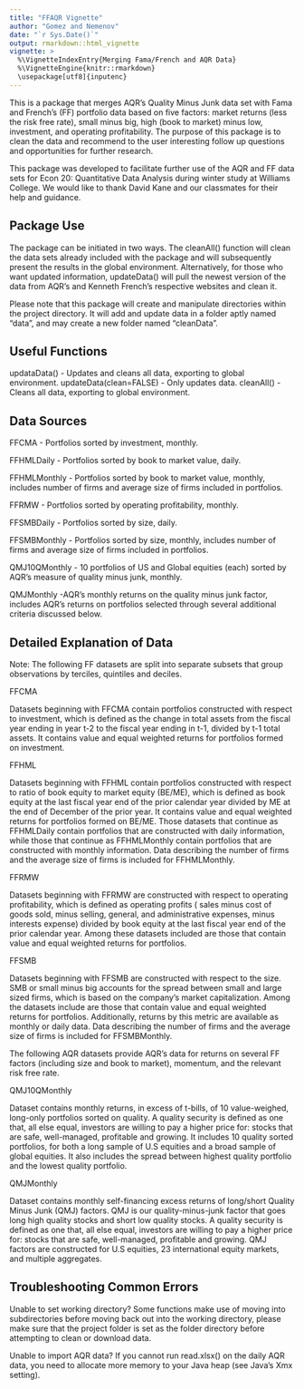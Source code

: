 ```yaml
---
title: "FFAQR Vignette"
author: "Gomez and Nemenov"
date: "`r Sys.Date()`"
output: rmarkdown::html_vignette
vignette: >
  %\VignetteIndexEntry{Merging Fama/French and AQR Data}
  %\VignetteEngine{knitr::rmarkdown}
  \usepackage[utf8]{inputenc}
---
```


This is a package that merges AQR's Quality Minus Junk data set with Fama and French's (FF) portfolio data based on five factors: market returns (less the risk free rate), small minus big, high (book to market) minus low, investment, and operating profitability. The purpose of this package is to clean the data and recommend to the user interesting follow up questions and opportunities for further research.

This package was developed to facilitate further use of the AQR and FF data sets for Econ 20: Quantitative Data Analysis during winter study at Williams College. We would like to thank David Kane and our classmates for their help and guidance.

## Package Use

The package can be initiated in two ways. The cleanAll() function will clean the data sets already included with the package and will subsequently present the results in the global environment. Alternatively, for those who want updated information, updateData() will pull the newest version of the data from AQR's and Kenneth French's respective websites and clean it.

Please note that this package will create and manipulate directories within the project directory. It will add and update data in a folder aptly named "data", and may create a new folder named "cleanData".

## Useful Functions

updataData() - Updates and cleans all data, exporting to global environment.
updateData(clean=FALSE) - Only updates data.
cleanAll() - Cleans all data, exporting to global environment.

## Data Sources

FFCMA - Portfolios sorted by investment, monthly.

FFHMLDaily - Portfolios sorted by book to market value, daily.

FFHMLMonthly - Portfolios sorted by book to market value, monthly, includes number of firms and average size of firms included in portfolios.

FFRMW - Portfolios sorted by operating profitability, monthly.

FFSMBDaily - Portfolios sorted by size, daily.

FFSMBMonthly - Portfolios sorted by size, monthly, includes number of firms and average size of firms included in portfolios.

QMJ10QMonthly - 10 portfolios of US and Global equities (each) sorted by AQR's measure of quality minus junk, monthly.

QMJMonthly -AQR's monthly returns on the quality minus junk factor, includes AQR's returns on portfolios selected through several additional criteria discussed below.

## Detailed Explanation of Data

Note: The following FF datasets are split into separate subsets that group observations by terciles, quintiles and deciles.

FFCMA

Datasets beginning with FFCMA contain portfolios constructed with respect to investment, which is defined as the change in total assets from the fiscal year ending in year t-2 to the fiscal year ending in t-1, divided by t-1 total assets. It contains value and equal weighted returns for portfolios formed on investment. 

FFHML 

Datasets beginning with FFHML contain portfolios constructed with respect to ratio of book equity to market equity (BE/ME), which is defined as  book equity at the last fiscal year end of the prior calendar year divided by ME at the end of December of the prior year. It contains value and equal weighted returns for portfolios formed on BE/ME. Those datasets that continue as FFHMLDaily contain portfolios that are constructed with daily information, while those that continue as FFHMLMonthly contain portfolios that are constructed with monthly information. Data describing the number of firms and the average size of firms is included for FFHMLMonthly. 

FFRMW

Datasets beginning with FFRMW are constructed with respect to operating profitability, which is defined as operating profits ( sales minus cost of goods sold, minus selling, general, and administrative expenses, minus interests expense) divided by book equity at the last fiscal year end of the prior calendar year. Among these datasets included are those that contain value and equal weighted returns for portfolios. 

FFSMB

Datasets beginning with FFSMB are constructed with respect to the size. SMB or small minus big accounts for the spread between small and large sized firms, which is based on the company’s market capitalization. Among the datasets include are those that contain value and equal weighted returns for portfolios. Additionally, returns by this metric are available as monthly or daily data.  Data describing the number of firms and the average size of firms is included for FFSMBMonthly. 

The following AQR datasets provide AQR's data for returns on several FF factors (including size and book to market), momentum, and the relevant risk free rate.

QMJ10QMonthly

Dataset contains monthly returns, in excess of t-bills, of 10 value-weighed, long-only portfolios sorted on quality.  A quality security is defined as one that, all else equal, investors are willing to pay a higher price for: stocks that are safe, well-managed, profitable and growing. It includes 10 quality sorted portfolios, for both a long sample of U.S equities and a broad sample of global equities. It also includes the spread between highest quality portfolio and the lowest quality portfolio. 

QMJMonthly

Dataset contains monthly self-financing excess returns of long/short Quality Minus Junk (QMJ) factors. QMJ is our quality-minus-junk factor that goes long high quality stocks and short low quality stocks. A quality security is defined as one that, all else equal, investors are willing to pay a higher price for: stocks that are safe, well-managed, profitable and growing. QMJ factors are constructed for U.S equities, 23 international equity markets, and multiple aggregates.

## Troubleshooting Common Errors

Unable to set working directory?
Some functions make use of moving into subdirectories before moving back out into the working directory, please make sure that the project folder is set as the folder directory before attempting to clean or download data.

Unable to import AQR data?
If you cannot run read.xlsx() on the daily AQR data, you need to allocate more memory to your Java heap (see Java's Xmx setting).

